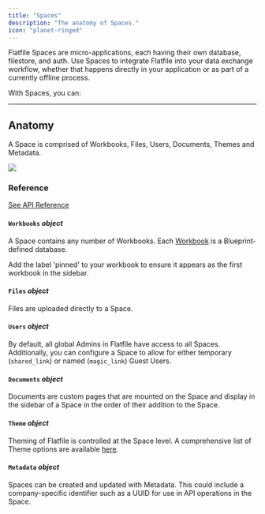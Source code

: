 ```yaml
---
title: "Spaces"
description: "The anatomy of Spaces."
icon: "planet-ringed"
---
```


<Snippet file="shared/dxpbanner.mdx" />

Flatfile Spaces are micro-applications, each having their own database, filestore, and auth.
Use Spaces to integrate Flatfile into your data exchange workflow, whether that happens directly
in your application or as part of a currently offline process.

With Spaces, you can:

<CardGroup cols={3}>
  <Card
    title="Embed Flatfile in your app"
    icon="person-to-portal"
    href="../apps/embedding"
  ></Card>
  <Card
    title="Setup headless file feeds"
    icon="bolt-auto"
    href="../guides/automap"
  ></Card>
  <Card
    title="Run onboarding projects"
    icon="arrow-progress"
    href="../apps/projects"
  ></Card>
</CardGroup>

---

## Anatomy

A Space is comprised of Workbooks, Files, Users, Documents, Themes and Metadata.

<img
  src="../images/concepts/spaces_anatomy.png"
  caption="The anatomy of a Space"
/>

### Reference

[See API Reference](https://reference.flatfile.com/api-reference/spaces/create-a-space)

#### `Workbooks` _object_

A Space contains any number of Workbooks. Each <Tooltip tip="Analogous to a database...">[Workbook](../apps/workbooks)</Tooltip> is a Blueprint-defined database.

<Tip>
  Add the label 'pinned' to your workbook to ensure it appears as the first
  workbook in the sidebar.
</Tip>

#### `Files` _object_

Files are uploaded directly to a Space.

#### `Users` _object_

By default, all global Admins in Flatfile have access to all Spaces. Additionally, you can configure a Space to allow for either temporary (`shared_link`) or named (`magic_link`) Guest Users.

#### `Documents` _object_

Documents are custom pages that are mounted on the Space and display in the sidebar of a Space in the order of their addition to the Space.

#### `Theme` _object_

Theming of Flatfile is controlled at the Space level. A comprehensive list of Theme options are available [here](../guides/theming).

#### `Metadata` _object_

Spaces can be created and updated with Metadata. This could include a company-specific identifier such as a UUID for use in API operations in the Space.
